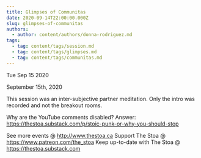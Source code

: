 ```yaml
---
title: Glimpses of Communitas
date: 2020-09-14T22:00:00.000Z
slug: glimpses-of-communitas
authors:
  - author: content/authors/donna-rodriguez.md
tags:
  - tag: content/tags/session.md
  - tag: content/tags/glimpses.md
  - tag: content/tags/communitas.md
---
```






Tue Sep 15 2020

September 15th, 2020

This session was an inter-subjective partner meditation. Only the intro was recorded and not the breakout rooms. 

Why are the YouTube comments disabled? Answer: https://thestoa.substack.com/p/stoic-punk-or-why-you-should-stop

See more events @ http://www.thestoa.ca
Support The Stoa @ https://www.patreon.com/the_stoa
Keep up-to-date with The Stoa @ https://thestoa.substack.com


